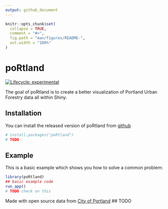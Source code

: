 ```yaml
---
output: github_document
---
```


<!-- README.md is generated from README.Rmd. Please edit that file -->

```r
knitr::opts_chunk$set(
  collapse = TRUE,
  comment = "#>",
  fig.path = "man/figures/README-",
  out.width = "100%"
)
```

# poRtland

<!-- badges: start -->
[![Lifecycle: experimental](https://img.shields.io/badge/lifecycle-experimental-orange.svg)](https://www.tidyverse.org/lifecycle/#experimental)
<!-- badges: end -->

The goal of poRtland is to create a better visualization of Portland Urban Forestry data all within Shiny.

## Installation

You can install the released version of poRtland from [github](#)

``` r
# install.packages("poRtland")
# TODO
```

## Example

This is a basic example which shows you how to solve a common problem:

```r
library(poRtland)
## basic example code
run_app()
# TODO check on this
```

Made with open source data from [City of Portland](#)
## TODO

